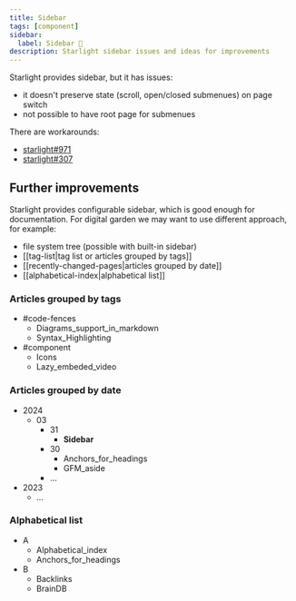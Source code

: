 ```yaml
---
title: Sidebar
tags: [component]
sidebar:
  label: Sidebar 🚧
description: Starlight sidebar issues and ideas for improvements
---
```


Starlight provides sidebar, but it has issues:

- it doesn't preserve state (scroll, open/closed submenues) on page switch
- not possible to have root page for submenues

There are workarounds:

- [starlight#971](https://github.com/withastro/starlight/discussions/971#discussioncomment-8396511)
- [starlight#307](https://github.com/withastro/starlight/issues/307#issuecomment-1622619025)

## Further improvements

Starlight provides configurable sidebar, which is good enough for documentation. For digital garden we may want to use different approach, for example:

- file system tree (possible with built-in sidebar)
- [[tag-list|tag list or articles grouped by tags]]
- [[recently-changed-pages|articles grouped by date]]
- [[alphabetical-index|alphabetical list]]


### Articles grouped by tags

<FileTree>

- #code-fences
  - Diagrams_support_in_markdown
  - Syntax_Highlighting
- #component
  - Icons
  - Lazy_embeded_video

</FileTree>

### Articles grouped by date

<FileTree>

- 2024
  - 03
    - 31
      - **Sidebar**
    - 30
      - Anchors_for_headings
      - GFM_aside
    - …
- 2023
  - …

</FileTree>

### Alphabetical list

<FileTree>

- A
  - Alphabetical_index
  - Anchors_for_headings
- B
  - Backlinks
  - BrainDB

</FileTree>